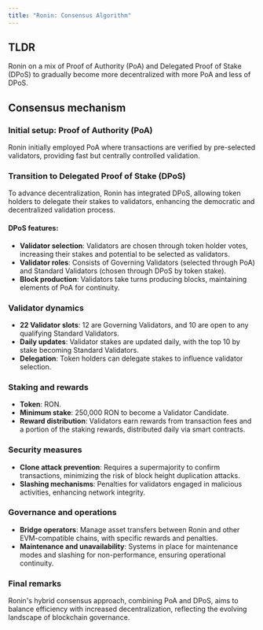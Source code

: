 ```yaml
---
title: "Ronin: Consensus Algorithm"
---
```


## TLDR

Ronin on a mix of Proof of Authority (PoA) and Delegated Proof of Stake (DPoS) to gradually become more decentralized with more PoA and less of DPoS.

## Consensus mechanism

### Initial setup: Proof of Authority (PoA)

Ronin initially employed PoA where transactions are verified by pre-selected validators, providing fast but centrally controlled validation.

### Transition to Delegated Proof of Stake (DPoS)

To advance decentralization, Ronin has integrated DPoS, allowing token holders to delegate their stakes to validators, enhancing the democratic and decentralized validation process.

#### DPoS features:

* **Validator selection**: Validators are chosen through token holder votes, increasing their stakes and potential to be selected as validators.
* **Validator roles**: Consists of Governing Validators (selected through PoA) and Standard Validators (chosen through DPoS by token stake).
* **Block production**: Validators take turns producing blocks, maintaining elements of PoA for continuity.

### Validator dynamics

* **22 Validator slots**: 12 are Governing Validators, and 10 are open to any qualifying Standard Validators.
* **Daily updates**: Validator stakes are updated daily, with the top 10 by stake becoming Standard Validators.
* **Delegation**: Token holders can delegate stakes to influence validator selection.

### Staking and rewards

* **Token**: RON.
* **Minimum stake**: 250,000 RON to become a Validator Candidate.
* **Reward distribution**: Validators earn rewards from transaction fees and a portion of the staking rewards, distributed daily via smart contracts.

### Security measures

* **Clone attack prevention**: Requires a supermajority to confirm transactions, minimizing the risk of block height duplication attacks.
* **Slashing mechanisms**: Penalties for validators engaged in malicious activities, enhancing network integrity.

### Governance and operations

* **Bridge operators**: Manage asset transfers between Ronin and other EVM-compatible chains, with specific rewards and penalties.
* **Maintenance and unavailability**: Systems in place for maintenance modes and slashing for non-performance, ensuring operational continuity.

### Final remarks

Ronin's hybrid consensus approach, combining PoA and DPoS, aims to balance efficiency with increased decentralization, reflecting the evolving landscape of blockchain governance.
